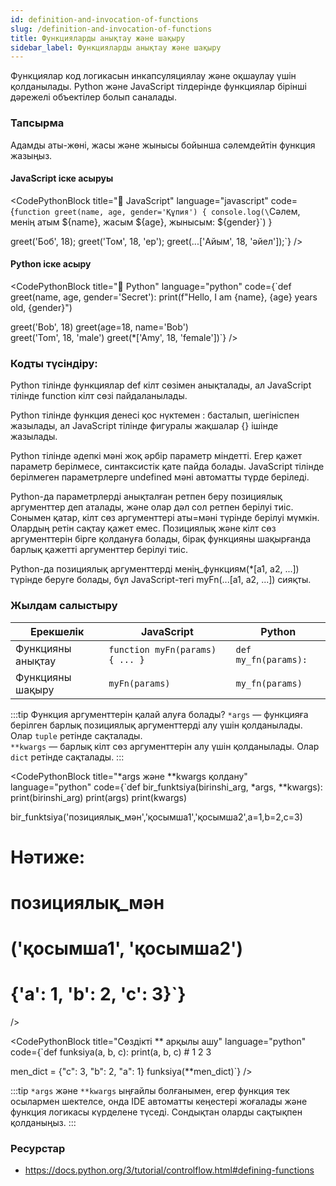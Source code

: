 ```yaml
---
id: definition-and-invocation-of-functions
slug: /definition-and-invocation-of-functions
title: Функцияларды анықтау және шақыру
sidebar_label: Функцияларды анықтау және шақыру
---
```



Функциялар код логикасын инкапсуляциялау және оқшаулау үшін қолданылады. Python және JavaScript тілдерінде функциялар бірінші дәрежелі объектілер болып саналады.

### Тапсырма

Адамды аты-жөні, жасы және жынысы бойынша сәлемдейтін функция жазыңыз.

#### JavaScript іске асыруы
<CodePythonBlock
  title="📄 JavaScript"
  language="javascript"
  code={`function greet(name, age, gender='Құпия') {
  console.log(\`Сәлем, менің атым \${name}, жасым \${age}, жынысым: \${gender}\`)
}

greet('Боб', 18);
greet('Том', 18, 'ер');
greet(...['Айым', 18, 'әйел']);`}
/>


#### Python іске асыру
<CodePythonBlock
  title="📄 Python"
  language="python"
  code={`def greet(name, age, gender='Secret'):
    print(f"Hello, I am {name}, {age} years old, {gender}")


greet('Bob', 18) 
greet(age=18, name='Bob')  
greet('Tom', 18, 'male')
greet(*['Amy', 18, 'female'])`}
/>


### Кодты түсіндіру:

Python тілінде функциялар def кілт сөзімен анықталады, ал JavaScript тілінде function кілт сөзі пайдаланылады.

Python тілінде функция денесі қос нүктемен : басталып, шегініспен жазылады, ал JavaScript тілінде фигуралы жақшалар {} ішінде жазылады.

Python тілінде әдепкі мәні жоқ әрбір параметр міндетті. Егер қажет параметр берілмесе, синтаксистік қате пайда болады. JavaScript тілінде берілмеген параметрлерге undefined мәні автоматты түрде беріледі.

Python-да параметрлерді анықталған ретпен беру позициялық аргументтер деп аталады, және олар дәл сол ретпен берілуі тиіс. Сонымен қатар, кілт сөз аргументтері аты=мәні түрінде берілуі мүмкін. Олардың ретін сақтау қажет емес. Позициялық және кілт сөз аргументтерін бірге қолдануға болады, бірақ функцияны шақырғанда барлық қажетті аргументтер берілуі тиіс.

Python-да позициялық аргументтерді менің_функциям(*[а1, а2, ...]) түрінде беруге болады, бұл JavaScript-тегі myFn(...[a1, a2, ...]) сияқты.

### Жылдам салыстыру

| Ерекшелік | JavaScript | Python |
|-----------|------------|--------|
| Функцияны анықтау | `function myFn(params) { ... }` | `def my_fn(params):` |
| Функцияны шақыру | `myFn(params)` | `my_fn(params)` |

:::tip Функция аргументтерін қалай алуға болады?
`*args` — функцияға берілген барлық позициялық аргументтерді алу үшін қолданылады. Олар `tuple` ретінде сақталады.  
`**kwargs` — барлық кілт сөз аргументтерін алу үшін қолданылады. Олар `dict` ретінде сақталады.
:::

<CodePythonBlock
  title="*args және **kwargs қолдану"
  language="python"
  code={`def bir_funktsiya(birinshi_arg, *args, **kwargs):
    print(birinshi_arg)
    print(args)
    print(kwargs)

bir_funktsiya('позициялық_мән','қосымша1','қосымша2',a=1,b=2,c=3)
# Нәтиже:
# позициялық_мән
# ('қосымша1', 'қосымша2')
# {'a': 1, 'b': 2, 'c': 3}`}
/>

<CodePythonBlock
  title="Сөздікті ** арқылы ашу"
  language="python"
  code={`def funksiya(a, b, c):
    print(a, b, c)  # 1 2 3

men_dict = {"c": 3, "b": 2, "a": 1}
funksiya(**men_dict)`}
/>

:::tip
`*args` және `**kwargs` ыңғайлы болғанымен, егер функция тек осылармен шектелсе, онда IDE автоматты кеңестері жоғалады және функция логикасы күрделене түседі. Сондықтан оларды сақтықпен қолданыңыз.
:::

### Ресурстар

- https://docs.python.org/3/tutorial/controlflow.html#defining-functions
